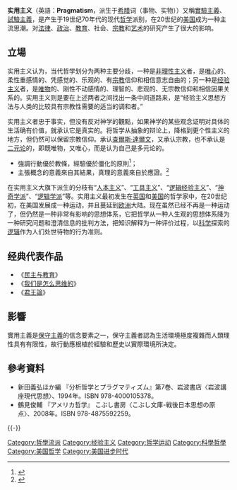 {{Expand English}}
{{Philosophy-sidebar}}
'''实用主义'''（英語：'''Pragmatism'''，派生于[[希腊|希腊]]词{{lang|el|πρᾶγμα}}（事物、实物））又稱[[實驗主義|實驗主義]]、[[試驗主義|試驗主義]]，是产生于19世纪70年代的现代[[哲学|哲学]]派别，在20世纪的[[美国|美国]]成为一种主流思潮。对[[法律|法律]]、[[政治|政治]]、[[教育|教育]]、社会、[[宗教|宗教]]和[[艺术|艺术]]的研究产生了很大的影响。

==立場==
实用主义认为，当代哲学划分为两种主要分歧，一种是[[非理性主义|非理性主义]]者，是[[唯心|唯心]]的、柔性重感情的、凭感觉的、乐观的、有[[宗教|宗教]]信仰和相信意志自由的；另一种是[[经验主义|经验主义]]者，是[[唯物|唯物]]的、刚性不动感情的、理智的、悲观的、无宗教信仰和相信因果关系的。实用主义则是要在上述两者之间找出一条中间道路来，是“经验主义思想方法与人类的比较具有宗教性需要的适当的调和者。”

实用主义者忠于事实，但没有反对神学的觀點，如果神学的某些观念证明对具体的生活确有价值，就承认它是真实的。将哲学从抽象的辩论上，降格到更个性主义的地方，但仍然可以保留宗教信仰。承认[[查爾斯·達爾文|查爾斯·達爾文]]，又承认宗教，也不承认是[[二元论|二元论]]的，即既唯物，又唯心，而是认为自己是多元论的。

*強調行動優於教條，經驗優於僵化的原則<ref>{{cite web|url=http://db1x.sinica.edu.tw/caat/caat_rptcaatc.php?_op=?SUBJECT_ID:300055972|title=藝術與建築索引典—實用主義|accessdate=2011年3月14日|deadurl=yes|archiveurl=https://web.archive.org/web/20111106005017/http://db1x.sinica.edu.tw/caat/caat_rptcaatc.php?_op=%3FSUBJECT_ID%3A300055972|archivedate=2011年11月6日}}</ref>；
*主張概念的意義來自其結果，真理的意義來自於應證。<ref>{{cite web| url=http://db1x.sinica.edu.tw/caat/caat_rptcaatc.php?_op=?SUBJECT_ID:300055972| title=藝術與建築索引典—實用主義| accessdate=2011年3月14日| deadurl=yes| archiveurl=https://web.archive.org/web/20111106005017/http://db1x.sinica.edu.tw/caat/caat_rptcaatc.php?_op=%3FSUBJECT_ID%3A300055972| archivedate=2011年11月6日}}</ref>

在实用主义大旗下派生的分枝有“[[人本主义|人本主义]]”、“[[工具主义|工具主义]]”、“[[逻辑经验主义|逻辑经验主义]]”、“[[神奇学派|神奇学派]]”、“[[逻辑学派|逻辑学派]]”等。实用主义最初发生在[[英国|英国]]和[[美国|美国]]的哲学家中，在20世纪初，在美国发展成一种运动，并且蔓延到[[欧洲|欧洲]]大陆。现在虽然已经不再是一种运动了，但仍然是一种非常有影响的思想体系，它把哲学从一种人生观的思想体系降为一种研究问题和澄清信息的批判方法，把知识解释为一种评价过程，以[[科学|科学]]探索的[[逻辑|逻辑]]作为人们处世待物的行为准则。

==经典代表作品==
*《[[民主与教育|民主与教育]]》
*《[[我们是怎么思维的|我们是怎么思维的]]》
*《[[君王論|君王論]]》

==影響==
實用主義是[[保守主義|保守主義]]的信念要素之一，保守主義者認為生活環境極度複雜而人類理性具有有限性，故行動應根植於經驗和歷史以實際環境所決定。{{請求來源}}

==參考資料==
{{reflist}}
*新田義弘ほか編 『分析哲学とプラグマティズム』第7巻、岩波書店〈岩波講座現代思想〉、1994年。ISBN 978-4000105378。
*鶴見俊輔 『アメリカ哲学』 こぶし書房〈こぶし文庫-戦後日本思想の原点〉、2008年。ISBN 978-4875592259。

{{-}}
{{科學哲學}}
{{Philosophy navigation}}

{{Authority control}}
[[Category:哲學流派|Category:哲學流派]]
[[Category:经验主义|Category:经验主义]]
[[Category:哲学运动|Category:哲学运动]]
[[Category:科學哲學|Category:科學哲學]]
[[Category:美国哲学|Category:美国哲学]]
[[Category:美国进步时代|Category:美国进步时代]]